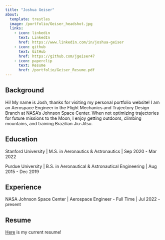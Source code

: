 ```yaml
---
title: "Joshua Geiser"
about:
  template: trestles
  image: /portfolio/Geiser_headshot.jpg
  links:
    - icon: linkedin
      text: LinkedIn
      href: https://www.linkedin.com/in/joshua-geiser
    - icon: github
      text: GitHub
      href: https://github.com/jgeiser47
    - icon: paperclip
      text: Resume
      href: /portfolio/Geiser_Resume.pdf
---
```


## Background

Hi! My name is Josh, thanks for visiting my personal portfolio website! I am an Aerospace Engineer in the Flight Mechanics and Trajectory Design Branch at NASA's Johnson Space Center. When not optimizing trajectories for future missions to the Moon, I enjoy getting outdoors, climbing mountains, and training Brazilian Jiu-Jitsu.

## Education

Stanford University | M.S. in Aeronautics & Astronautics | Sep 2020 - Mar 2022

Purdue University | B.S. in Aeronautical & Astronautical Engineering | Aug 2015 - Dec 2019

## Experience

NASA Johnson Space Center | Aerospace Engineer - Full Time | Jul 2022 - present

## Resume

<a href="https://www.joshua-geiser.com/portfolio/Geiser_Resume.pdf" target="_blank">Here</a> is my current resume!
